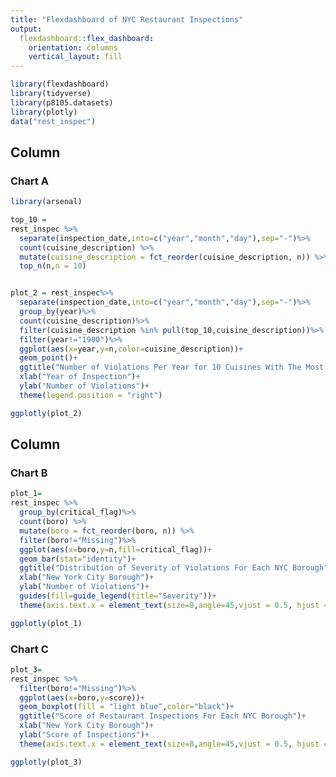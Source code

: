 ---
title: "Flexdashboard of NYC Restaurant Inspections"
output: 
  flexdashboard::flex_dashboard:
    orientation: columns
    vertical_layout: fill
---

```{r setup, include=FALSE}
library(flexdashboard)
library(tidyverse)
library(p8105.datasets)
library(plotly)
data("rest_inspec")
```


Column {data-width=650}
-----------------------------------------------------------------------

### Chart A

```{r}
library(arsenal)

top_10 = 
rest_inspec %>%
  separate(inspection_date,into=c("year","month","day"),sep="-")%>%
  count(cuisine_description) %>% 
  mutate(cuisine_description = fct_reorder(cuisine_description, n)) %>% 
  top_n(n,n = 10)


plot_2 = rest_inspec%>%
  separate(inspection_date,into=c("year","month","day"),sep="-")%>%
  group_by(year)%>%
  count(cuisine_description)%>%
  filter(cuisine_description %in% pull(top_10,cuisine_description))%>%
  filter(year!="1900")%>%
  ggplot(aes(x=year,y=n,color=cuisine_description))+
  geom_point()+
  ggtitle("Number of Violations Per Year for 10 Cuisines With The Most Violations")+
  xlab("Year of Inspection")+
  ylab("Number of Violations")+
  theme(legend.position = "right")

ggplotly(plot_2)

```

Column {data-width=350}
-----------------------------------------------------------------------

### Chart B

```{r}
plot_1=
rest_inspec %>% 
  group_by(critical_flag)%>%
  count(boro) %>% 
  mutate(boro = fct_reorder(boro, n)) %>% 
  filter(boro!="Missing")%>%
  ggplot(aes(x=boro,y=n,fill=critical_flag))+
  geom_bar(stat="identity")+
  ggtitle("Distribution of Severity of Violations For Each NYC Borough")+
  xlab("New York City Borough")+
  ylab("Number of Violations")+
  guides(fill=guide_legend(title="Severity"))+
  theme(axis.text.x = element_text(size=8,angle=45,vjust = 0.5, hjust = 1),plot.title=element_text(size=9))

ggplotly(plot_1)
```

### Chart C

```{r}
plot_3=
rest_inspec %>% 
  filter(boro!="Missing")%>%
  ggplot(aes(x=boro,y=score))+
  geom_boxplot(fill = "light blue",color="black")+
  ggtitle("Score of Restaurant Inspections For Each NYC Borough")+
  xlab("New York City Borough")+
  ylab("Score of Inspections")+
  theme(axis.text.x = element_text(size=8,angle=45,vjust = 0.5, hjust = 1),plot.title=element_text(size=11))

ggplotly(plot_3)
```


